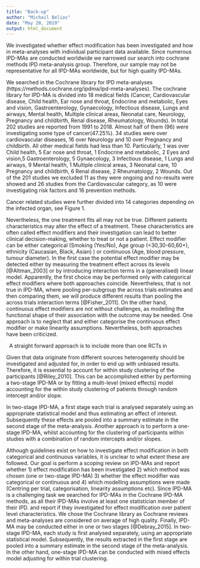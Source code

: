 ```yaml
---
title: "Back-up"
author: "Michail Belias"
date: "May 20, 2019"
output: html_document
---
```


  
  
  We investigated whether effect modification has been investigated and how in meta-analyses with individual participant data available. Since numerous IPD-MAs are conducted worldwide we narrowed our search into cochrane methods IPD meta-analysis group. Therefore, our sample may not be representative for all IPD-MAs worldwide, but for high quality IPD-MAs. 

We searched in the Cochrane library for IPD meta-analyses (https://methods.cochrane.org/ipdma/ipd-meta-analyses). The cochrane library for IPD-MA is divided into 18 medical fields (Cancer, Cardiovascular disease, Child health, Ear nose and throat, Endocrine and metabolic, Eyes and vision, Gastroenterology, Gynaecology, Infectious disease, Lungs and airways, Mental health, Multiple clinical areas, Neonatal care, Neurology, Pregnancy and childbirth, Renal disease, Rheumatology, Wounds). In total 202 studies are reported from 1991 to 2018. Almost half of them (96) were investigating some type of cancer(47.25%). 34 studies were over cardiovascular diseases, 16 over Neurology and 10 over Pregnancy and childbirth. All other medical fields had less than 10. Particularly, 1 was over Child health, 5 Ear nose and throat, 1 Endocrine and metabolic, 2 Eyes and vision,5 Gastroenterology, 5 Gynaecology, 3 Infectious disease, 1 Lungs and airways, 9 Mental health, 1 Multiple clinical areas, 3 Neonatal care, 10 Pregnancy and childbirth, 6 Renal disease, 2 Rheumatology, 2 Wounds. Out of the 201 studies we excluded 11 as they were ongoing and no-results were showed and 26 studies from the Cardiovascular category, as 10 were investigating risk factors and 16 prevention methods. 

  Cancer related studies were further divided into 14 categories depending on the infected organ, see Figure 1. 
 
  
Nevertheless, the one treatment fits all may not be true. Different patients characteristics may alter the effect of a treatment. These characteristics are often called effect modifiers and their investigation can lead to better clinical decision-making, whether to treat or not a patient. Effect modifier can be either categorical (Smoking (Yes/No), Age group (<30,30-60,60+), ethnicity (Caucasian, Black, Asian) ) or continuous (Age, blood pressure, tumour diameter). In the first case the potential effect modifier may be detected either by measuring the treatment effect across its levels [@Altman_2003] or by introducing interaction terms in a (generalised) linear model. Apparently, the first choice may be performed only with categorical effect modifiers where both approaches coincide. Nevertheless, that is not true in IPD-MA, where pooling per-subgroup the across trials estimates and then comparing them, we will produce different results than pooling the across trials interaction terms [@Fisher_2011]. On the other hand, continuous effect modifiers are not without challenges, as modelling the functional shape of their association with the outcome may be needed. One approach is to neglect that and either categorise the continuous effect modifier or make linearity assumptions. Nevertheless, both approaches have been criticized.
 
\  A straight forward approach is to include more than one RCTs in 
  
  
  Given that data originate from different sources heterogeneity should be investigated and adjusted for, in order to end up with unbiased results. Therefore, it is essential to account for within study clustering of the participants [@Riley_2010]. This can be accomplished either by performing a two-stage IPD-MA or by fitting a multi-level (mixed effects) model accounting for the within study clustering of patients through random intercept and/or slope.
  
 In two-stage IPD-MA, a first stage each trial is analysed separately using an appropriate statistical model and thus estimating an effect of interest. Subsequently these effects are pooled into a summary estimate in the second stage of the meta-analysis. Another approach is to perform a one-stage IPD-MA, whilst accounting for the clustering of participants within studies with a combination of random intercepts and/or slopes.

  Although guidelines exist on how to investigate effect modification in both categorical and continuous variables, it is unclear to what extent these are followed.  Our goal is perform a scoping review on IPD-MAs and report whether 1)  effect modification has been investigated 2) which method was chosen (one or two-stage IPD-MA) 3) whether the effect modifier was categorical or continuous and 4) which modelling assumptions were made (Centring per trial, categorisation, linearity assumptions etc). Since IPD-MA is a challenging task we searched for IPD-MAs in the Cochrane IPD-MA methods, as all their IPD-MAs involve at least one statistician member of their IPD.  and report if they investigated for effect modification over patient level characteristics. We chose the Cochrane library as Cochrane reviews and meta-analyses are considered on average of high quality. 
  Finally, IPD-MA may be conducted either in one or two stages [@Debray_2015]. In two-stage IPD-MA, each study is first analysed separately, using an appropriate statistical model. Subsequently, the results extracted in the first stage are pooled into a summary estimate in the second stage of the meta-analysis. In the other hand, one-stage IPD-MA can be conducted with mixed effects model adjusting for within trial clustering. 
  